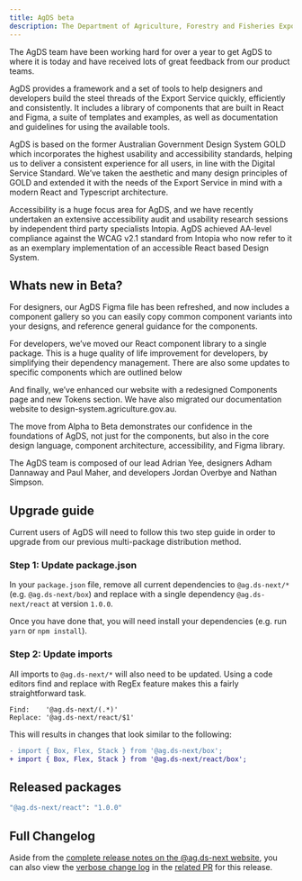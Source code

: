 ```yaml
---
title: AgDS beta
description: The Department of Agriculture, Forestry and Fisheries Export Services Design System Team is proud to announce the beta release the Agriculture Design System (AgDS).
---
```


The AgDS team have been working hard for over a year to get AgDS to where it is today and have received lots of great feedback from our product teams.

AgDS provides a framework and a set of tools to help designers and developers build the steel threads of the Export Service quickly, efficiently and consistently. It includes a library of components that are built in React and Figma, a suite of templates and examples, as well as documentation and guidelines for using the available tools.

AgDS is based on the former Australian Government Design System GOLD which incorporates the highest usability and accessibility standards, helping us to deliver a consistent experience for all users, in line with the Digital Service Standard. We’ve taken the aesthetic and many design principles of GOLD and extended it with the needs of the Export Service in mind with a modern React and Typescript architecture.

Accessibility is a huge focus area for AgDS, and we have recently undertaken an extensive accessibility audit and usability research sessions by independent third party specialists Intopia. AgDS achieved AA-level compliance against the WCAG v2.1 standard from Intopia who now refer to it as an exemplary implementation of an accessible React based Design System.

## Whats new in Beta?

For designers, our AgDS Figma file has been refreshed, and now includes a component gallery so you can easily copy common component variants into your designs, and reference general guidance for the components.

For developers, we’ve moved our React component library to a single package. This is a huge quality of life improvement for developers, by simplifying their dependency management. There are also some updates to specific components which are outlined below

And finally, we’ve enhanced our website with a redesigned Components page and new Tokens section. We have also migrated our documentation website to design-system.agriculture.gov.au.

The move from Alpha to Beta demonstrates our confidence in the foundations of AgDS, not just for the components, but also in the core design language, component architecture, accessibility, and Figma library.

The AgDS team is composed of our lead Adrian Yee, designers Adham Dannaway and Paul Maher, and developers Jordan Overbye and Nathan Simpson.

## Upgrade guide

Current users of AgDS will need to follow this two step guide in order to upgrade from our previous multi-package distribution method.

### Step 1: Update package.json

In your `package.json` file, remove all current dependencies to `@ag.ds-next/*` (e.g. `@ag.ds-next/box`) and replace with a single dependency `@ag.ds-next/react` at version `1.0.0`.

Once you have done that, you will need install your dependencies (e.g. run `yarn` or `npm install`).

### Step 2: Update imports

All imports to `@ag.ds-next/*` will also need to be updated. Using a code editors find and replace with RegEx feature makes this a fairly straightforward task.

```
Find:    '@ag.ds-next/(.*)'
Replace: '@ag.ds-next/react/$1'
```

This will results in changes that look similar to the following:

```diff
- import { Box, Flex, Stack } from '@ag.ds-next/box';
+ import { Box, Flex, Stack } from '@ag.ds-next/react/box';
```

## Released packages

```sh
"@ag.ds-next/react": "1.0.0"
```

## Full Changelog

Aside from the [complete release notes on the @ag.ds-next website](https://design-system.agriculture.gov.au/updates/2023-01-05), you can also view the [verbose change log](https://github.com/steelthreads/agds-next/pull/908) in the [related PR](https://github.com/steelthreads/agds-next/pull/908) for this release.

